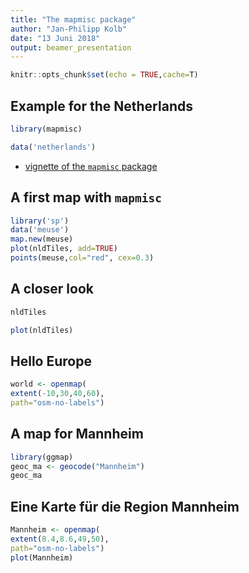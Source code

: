 ```yaml
---
title: "The mapmisc package"
author: "Jan-Philipp Kolb"
date: "13 Juni 2018"
output: beamer_presentation
---
```


```r
knitr::opts_chunk$set(echo = TRUE,cache=T)
```

## Example for the Netherlands


```r
library(mapmisc)
```

```r
data('netherlands')
```

- [vignette of the `mapmisc` package](https://cran.r-project.org/web/packages/mapmisc/vignettes/mapmisc.pdf)


## A first map with `mapmisc`

```r
library('sp')
data('meuse')
map.new(meuse)
plot(nldTiles, add=TRUE)
points(meuse,col="red", cex=0.3)
```


## A closer look

```r
nldTiles
```


```r
plot(nldTiles)
```


## Hello Europe

```r
world <- openmap(
extent(-10,30,40,60),
path="osm-no-labels")
```

## A map for Mannheim

```r
library(ggmap)
geoc_ma <- geocode("Mannheim")
geoc_ma
```


## Eine Karte für die Region Mannheim

```r
Mannheim <- openmap(
extent(8.4,8.6,49,50),
path="osm-no-labels")
plot(Mannheim)
```






<!--

-->